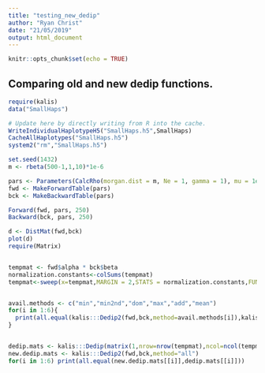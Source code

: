 ```yaml
---
title: "testing_new_dedip"
author: "Ryan Christ"
date: "21/05/2019"
output: html_document
---
```


```r
knitr::opts_chunk$set(echo = TRUE)
```

## Comparing old and new dedip functions.

```r
require(kalis)
data("SmallHaps")

# Update here by directly writing from R into the cache.
WriteIndividualHaplotypeH5("SmallHaps.h5",SmallHaps)
CacheAllHaplotypes("SmallHaps.h5")
system2("rm","SmallHaps.h5")

set.seed(1432)
m <- rbeta(500-1,1,10)*1e-6

pars <- Parameters(CalcRho(morgan.dist = m, Ne = 1, gamma = 1), mu = 1e-8)
fwd <- MakeForwardTable(pars)
bck <- MakeBackwardTable(pars)

Forward(fwd, pars, 250)
Backward(bck, pars, 250)

d <- DistMat(fwd,bck)
plot(d)
require(Matrix)


tempmat <- fwd$alpha * bck$beta
normalization.constants<-colSums(tempmat)
tempmat<-sweep(x=tempmat,MARGIN = 2,STATS = normalization.constants,FUN = "/")


avail.methods <- c("min","min2nd","dom","max","add","mean")
for(i in 1:6){
  print(all.equal(kalis:::Dedip2(fwd,bck,method=avail.methods[i]),kalis:::Dedip(matrix(1,nrow=nrow(tempmat),ncol=ncol(tempmat)),tempmat,method=avail.methods[i])))
}


dedip.mats <- kalis:::Dedip(matrix(1,nrow=nrow(tempmat),ncol=ncol(tempmat)),tempmat,method="all")
new.dedip.mats <- kalis:::Dedip2(fwd,bck,method="all")
for(i in 1:6) print(all.equal(new.dedip.mats[[i]],dedip.mats[[i]]))

```

